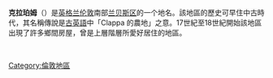 {{noteTA
|G1=UK Places
}}
{{Infobox UK place
|country           = 英格蘭
|map_type          = Greater London
|region            = 大倫敦
|population        = 
|official_name     = Clapham
|constituency_westminster = [[沃克斯霍爾_(英國國會選區)|沃克斯霍爾]]和[[斯特里漢姆_(英國國會選區)|斯特里漢姆]]
|post_town         = LONDON
|postcode_area     = SW
|postcode_district = SW4, SW8, SW9, and SW12 
|london_borough    = Lambeth
|london_borough1 = Wandsworth
|dial_code         = 020
|os_grid_reference = TQ296754
|latitude  = 51.46
|longitude = -0.14
}}
'''克拉珀姆'''（{{lang-en|Clapham}}）是[[英格兰|英格兰]][[伦敦|伦敦]]南部[[兰贝斯区|兰贝斯区]]的一个地名。該地區的歷史可早住中古時代，其名稱傳說是[[古英語|古英語]]中「Clappa 的農地」之意。17世紀至18世紀開始該地區出現了許多鄉間房屋，曾是上層階層所愛好居住的地區。

<br>
{{UK-geo-stub}}

[[Category:倫敦地區|Category:倫敦地區]]